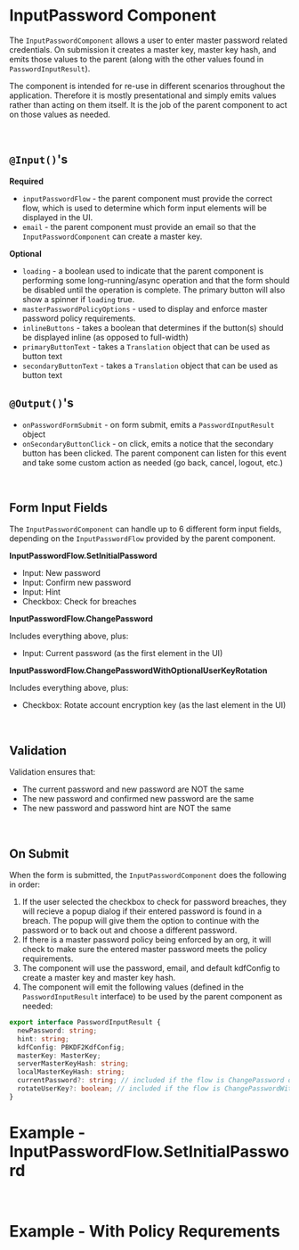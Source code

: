 

<Meta of={stories} />

# InputPassword Component

The `InputPasswordComponent` allows a user to enter master password related credentials. On
submission it creates a master key, master key hash, and emits those values to the parent (along
with the other values found in `PasswordInputResult`).

The component is intended for re-use in different scenarios throughout the application. Therefore it
is mostly presentational and simply emits values rather than acting on them itself. It is the job of
the parent component to act on those values as needed.

<br />

## `@Input()`'s

**Required**

- `inputPasswordFlow` - the parent component must provide the correct flow, which is used to
  determine which form input elements will be displayed in the UI.
- `email` - the parent component must provide an email so that the `InputPasswordComponent` can
  create a master key.

**Optional**

- `loading` - a boolean used to indicate that the parent component is performing some
  long-running/async operation and that the form should be disabled until the operation is complete.
  The primary button will also show a spinner if `loading` true.
- `masterPasswordPolicyOptions` - used to display and enforce master password policy requirements.
- `inlineButtons` - takes a boolean that determines if the button(s) should be displayed inline (as
  opposed to full-width)
- `primaryButtonText` - takes a `Translation` object that can be used as button text
- `secondaryButtonText` - takes a `Translation` object that can be used as button text

## `@Output()`'s

- `onPasswordFormSubmit` - on form submit, emits a `PasswordInputResult` object
- `onSecondaryButtonClick` - on click, emits a notice that the secondary button has been clicked.
  The parent component can listen for this event and take some custom action as needed (go back,
  cancel, logout, etc.)

<br />

## Form Input Fields

The `InputPasswordComponent` can handle up to 6 different form input fields, depending on the
`InputPasswordFlow` provided by the parent component.

**InputPasswordFlow.SetInitialPassword**

- Input: New password
- Input: Confirm new password
- Input: Hint
- Checkbox: Check for breaches

**InputPasswordFlow.ChangePassword**

Includes everything above, plus:

- Input: Current password (as the first element in the UI)

**InputPasswordFlow.ChangePasswordWithOptionalUserKeyRotation**

Includes everything above, plus:

- Checkbox: Rotate account encryption key (as the last element in the UI)

<br />

## Validation

Validation ensures that:

- The current password and new password are NOT the same
- The new password and confirmed new password are the same
- The new password and password hint are NOT the same

<br />

## On Submit

When the form is submitted, the `InputPasswordComponent` does the following in order:

1. If the user selected the checkbox to check for password breaches, they will recieve a popup
   dialog if their entered password is found in a breach. The popup will give them the option to
   continue with the password or to back out and choose a different password.
2. If there is a master password policy being enforced by an org, it will check to make sure the
   entered master password meets the policy requirements.
3. The component will use the password, email, and default kdfConfig to create a master key and
   master key hash.
4. The component will emit the following values (defined in the `PasswordInputResult` interface) to
   be used by the parent component as needed:

```typescript
export interface PasswordInputResult {
  newPassword: string;
  hint: string;
  kdfConfig: PBKDF2KdfConfig;
  masterKey: MasterKey;
  serverMasterKeyHash: string;
  localMasterKeyHash: string;
  currentPassword?: string; // included if the flow is ChangePassword or ChangePasswordWithOptionalUserKeyRotation
  rotateUserKey?: boolean; // included if the flow is ChangePasswordWithOptionalUserKeyRotation
}
```

# Example - InputPasswordFlow.SetInitialPassword

<Story of={stories.SetInitialPassword} />

<br />

# Example - With Policy Requrements

<Story of={stories.WithPolicies} />
